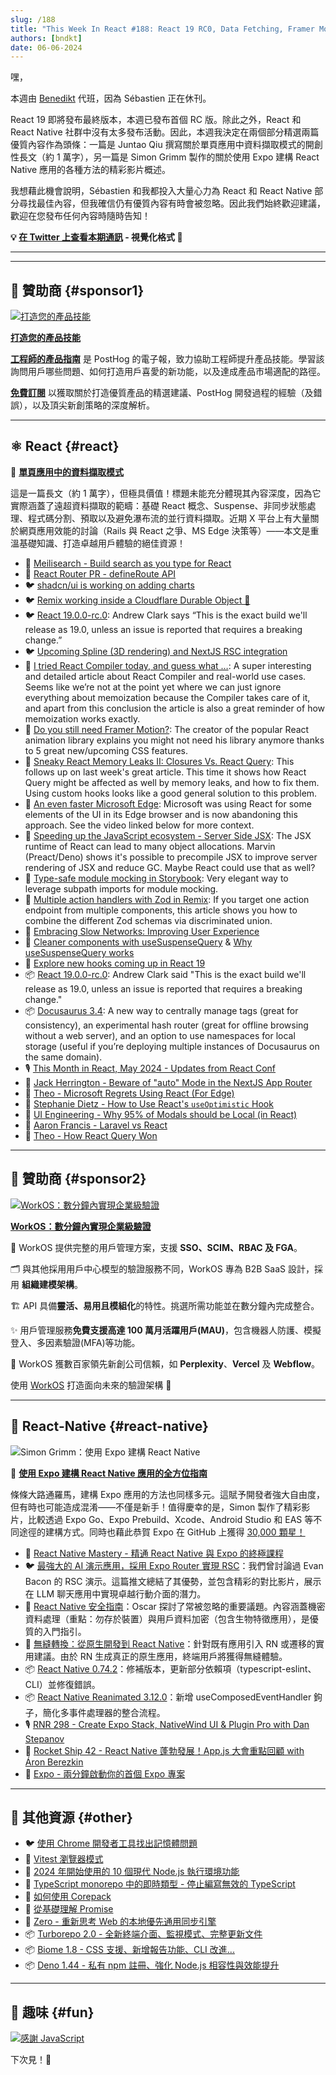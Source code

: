 ```yaml
---
slug: /188
title: "This Week In React #188: React 19 RC0, Data Fetching, Framer Motion, Compiler, Astro, Zod, Remix, Docusaurus, React-Query,, Memory Leaks, Spline, Module Mocking, Slow Networks, MS Edge, RN Security Guide, RN 0.74.2, Reanimated 3.12, Turborepo 2, Biome 1.8..."
authors: [bndkt]
date: 06-06-2024
---
```


嘿，

本週由 [Benedikt](https://twitter.com/bndkt) 代班，因為 Sébastien 正在休刊。

React 19 即將發布最終版本，本週已發布首個 RC 版。除此之外，React 和 React Native 社群中沒有太多發布活動。因此，本週我決定在兩個部分精選兩篇優質內容作為頭條：一篇是 Juntao Qiu 撰寫關於單頁應用中資料擷取模式的開創性長文（約 1 萬字），另一篇是 Simon Grimm 製作的關於使用 Expo 建構 React Native 應用的各種方法的精彩影片概述。

我想藉此機會說明，Sébastien 和我都投入大量心力為 React 和 React Native 部分尋找最佳內容，但我確信仍有優質內容有時會被忽略。因此我們始終歡迎建議，歡迎在您發布任何內容時隨時告知！

<!-- truncate -->

**💡 [在 Twitter 上查看本期通訊](https://slo.im/thread) - 視覺化格式 🎨**

---


<Support />

---

## 💸 贊助商 {#sponsor1}

[![打造您的產品技能](/emails/issues/183/posthog.jpg)](https://newsletter.posthog.com/?utm_source=twir&utm_campaign=twir)

**[打造您的產品技能](https://newsletter.posthog.com/?utm_source=twir&utm_campaign=twir)**

[**工程師的產品指南**](https://newsletter.posthog.com/?utm_source=twir&utm_campaign=twir) 是 PostHog 的電子報，致力協助工程師提升產品技能。學習該詢問用戶哪些問題、如何打造用戶喜愛的新功能，以及達成產品市場適配的路徑。

[**免費訂閱**](https://newsletter.posthog.com/?utm_source=twir&utm_campaign=twir) 以獲取關於打造優質產品的精選建議、PostHog 開發過程的經驗（及錯誤），以及頂尖新創策略的深度解析。

---

## ⚛️ React {#react}

📜 **[單頁應用中的資料擷取模式](https://martinfowler.com/articles/data-fetch-spa.html)**

這是一篇長文（約 1 萬字），但極具價值！標題未能充分體現其內容深度，因為它實際涵蓋了遠超資料擷取的範疇：基礎 React 概念、Suspense、非同步狀態處理、程式碼分割、預取以及避免瀑布流的並行資料擷取。近期 X 平台上有大量關於網頁應用效能的討論（Rails 與 React 之爭、MS Edge 決策等）——本文是重溫基礎知識、打造卓越用戶體驗的絕佳資源！

- 💸 [Meilisearch - Build search as you type for React](https://www.meilisearch.com/with/react?utm_campaign=sponsoring&utm_source=thisweekinreact)
- 👀 [React Router PR - defineRoute API](https://github.com/remix-run/react-router/pull/11596)
- 🐦 [shadcn/ui is working on adding charts](https://x.com/shadcn/status/1795920488797188525)
- 🐦 [Remix working inside a Cloudflare Durable Object 🤯](https://x.com/threepointone/status/1796223745243119890)
- 🐦 [React 19.0.0-rc.0](https://x.com/acdlite/status/1797668537349328923): Andrew Clark says “This is the exact build we'll release as 19.0, unless an issue is reported that requires a breaking change.”
- 🐦 [Upcoming Spline (3D rendering) and NextJS RSC integration](https://x.com/rauchg/status/1798021886657650711)
- 📜 [I tried React Compiler today, and guess what …](https://www.developerway.com/posts/i-tried-react-compiler): A super interesting and detailed article about React Compiler and real-world use cases. Seems like we’re not at the point yet where we can just ignore everything about memoization because the Compiler takes care of it, and apart from this conclusion the article is also a great reminder of how memoization works exactly.
- 📜 [Do you still need Framer Motion?](https://motion.dev/blog/do-you-still-need-framer-motion): The creator of the popular React animation library explains you might not need his library anymore thanks to 5 great new/upcoming CSS features.
- 📜 [Sneaky React Memory Leaks II: Closures Vs. React Query](https://schiener.io/2024-05-29/react-query-leaks): This follows up on last week's great article. This time it shows how React Query might be affected as well by memory leaks, and how to fix them. Using custom hooks looks like a good general solution to this problem.
- 📜 [An even faster Microsoft Edge](https://blogs.windows.com/msedgedev/2024/05/28/an-even-faster-microsoft-edge/): Microsoft was using React for some elements of the UI in its Edge browser and is now abandoning this approach. See the video linked below for more context.
- 📜 [Speeding up the JavaScript ecosystem - Server Side JSX](https://marvinh.dev/blog/speeding-up-javascript-ecosystem-part-9/): The JSX runtime of React can lead to many object allocations. Marvin (Preact/Deno) shows it's possible to precompile JSX to improve server rendering of JSX and reduce GC. Maybe React could use that as well?
- 📜 [Type-safe module mocking in Storybook](https://storybook.js.org/blog/type-safe-module-mocking/): Very elegant way to leverage subpath imports for module mocking.
- 📜 [Multiple action handlers with Zod in Remix](https://www.jacobparis.com/content/zod-actions-remix): If you target one action endpoint from multiple components, this article shows you how to combine the different Zod schemas via discriminated union.
- 📜 [Embracing Slow Networks: Improving User Experience](https://www.epicweb.dev/embracing-slow-networks-improving-user-experience)
- 📜 [Cleaner components with useSuspenseQuery](https://swizec.com/blog/cleaner-components-with-use-suspense-query/) & [Why useSuspenseQuery works](https://swizec.com/blog/why-use-suspense-query-works/)
- 📜 [Explore new hooks coming up in React 19](https://blog.saeloun.com/2024/06/05/new-hooks-in-react-19/)
- 📦 [React 19.0.0-rc.0](https://www.npmjs.com/package/react/v/19.0.0-rc.0): Andrew Clark said "This is the exact build we'll release as 19.0, unless an issue is reported that requires a breaking change."
- 📦 [Docusaurus 3.4](https://docusaurus.io/blog/releases/3.4): A new way to centrally manage tags (great for consistency), an experimental hash router (great for offline browsing without a web server), and an option to use namespaces for local storage (useful if you’re deploying multiple instances of Docusaurus on the same domain).
- 🎙 [This Month in React, May 2024 - Updates from React Conf](https://www.reactiflux.com/transcripts/tmir-2024-05)
- 🎥 [Jack Herrington - Beware of "auto" Mode in the NextJS App Router](https://www.youtube.com/watch?v=bU3Px8bHjPA)
- 🎥 [Theo - Microsoft Regrets Using React (For Edge)](https://www.youtube.com/watch?v=Bm8Ga07BOnI)
- 🎥 [Stephanie Dietz - How to Use React's `useOptimistic` Hook](https://www.youtube.com/watch?v=ChF9-P4Bjs4)
- 🎥 [UI Engineering - Why 95% of Modals should be Local (in React)](https://www.youtube.com/watch?v=iMoAviG_ZUE)
- 🎥 [Aaron Francis - Laravel vs React](https://www.youtube.com/watch?v=gRtv-BVkwA4)
- 🎥 [Theo - How React Query Won](https://www.youtube.com/watch?v=xIflplz925Y)

<SubscribeFormEmbed placement="middle" />

---

## 💸 贊助商 {#sponsor2}

[![WorkOS：數分鐘內實現企業級驗證](/emails/issues/188/workOS.jpg)](https://workos.com/?utm_source=thisweekinreact&utm_medium=newsletter&utm_campaign=q22024)

**[WorkOS：數分鐘內實現企業級驗證](https://workos.com/?utm_source=thisweekinreact&utm_medium=newsletter&utm_campaign=q22024)**

🔐 WorkOS 提供完整的用戶管理方案，支援 **SSO、SCIM、RBAC 及 FGA**。

🗂️ 與其他採用用戶中心模型的驗證服務不同，WorkOS 專為 B2B SaaS 設計，採用 **組織建模架構**。

🏗️ API 具備**靈活、易用且模組化**的特性。挑選所需功能並在數分鐘內完成整合。

✨ 用戶管理服務**免費支援高達 100 萬月活躍用戶(MAU)**，包含機器人防護、模擬登入、多因素驗證(MFA)等功能。

🤝 WorkOS 獲數百家領先新創公司信賴，如 **Perplexity**、**Vercel** 及 **Webflow**。

使用 [WorkOS](https://workos.com/?utm_source=thisweekinreact&utm_medium=newsletter&utm_campaign=q22024) 打造面向未來的驗證架構 🚀

---

## 📱 React-Native {#react-native}

![Simon Grimm：使用 Expo 建構 React Native](/emails/issues/188/rn188.jpg)

🎥 **[使用 Expo 建構 React Native 應用的全方位指南](https://www.youtube.com/watch?v=cs-zgHjt5RQ)**

條條大路通羅馬，建構 Expo 應用的方法也同樣多元。這賦予開發者強大自由度，但有時也可能造成混淆——不僅是新手！值得慶幸的是，Simon 製作了精彩影片，比較透過 Expo Go、Expo Prebuild、Xcode、Android Studio 和 EAS 等不同途徑的建構方式。同時也藉此恭賀 Expo 在 GitHub 上獲得 [30,000 顆星！](https://x.com/expo/status/1796262781584654492)

- 💸 [React Native Mastery - 精通 React Native 與 Expo 的終極課程](https://notjust.dev/react-native-mastery?utm_source=twir&utm_medium=email)
- 🐦 [最強大的 AI 演示應用，採用 Expo Router 實現 RSC](https://x.com/Baconbrix/status/1795804445738963283)：我們曾討論過 Evan Bacon 的 RSC 演示。這篇推文總結了其優勢，並包含精彩的對比影片，展示在 LLM 聊天應用中實現卓越行動介面的潛力。
- 📜 [React Native 安全指南](https://ospfranco.com/react-native-security-guide/)：Oscar 探討了常被忽略的重要議題。內容涵蓋機密資料處理（重點：勿存於裝置）與用戶資料加密（包含生物特徵應用），是優質的入門指引。
- 📜 [無縫轉換：從原生開發到 React Native](https://commerce.nearform.com/blog/2024/seamless-transitions-from-native-to-react-native)：針對既有應用引入 RN 或遷移的實用建議。由於 RN 生成真正的原生應用，終端用戶將獲得無縫體驗。
- 📦 [React Native 0.74.2](https://github.com/facebook/react-native/releases/tag/v0.74.2)：修補版本，更新部分依賴項（typescript-eslint、CLI）並修復錯誤。
- 📦 [React Native Reanimated 3.12.0](https://github.com/software-mansion/react-native-reanimated/releases/tag/3.12.0)：新增 useComposedEventHandler 鉤子，簡化多事件處理器的整合流程。
- 🎙️ [RNR 298 - Create Expo Stack, NativeWind UI & Plugin Pro with Dan Stepanov](https://reactnativeradio.com/episodes/rnr-298-create-expo-stack-nativewind-ul-plugin-pro-with-dan-stepanov)
- 🎥 [Rocket Ship 42 - React Native 蓬勃發展！App.js 大會重點回顧 with Áron Berezkin](https://www.youtube.com/watch?v=GeUfrojkoo0)
- 🎥 [Expo - 兩分鐘啟動你的首個 Expo 專案](https://www.youtube.com/watch?v=yOUAEfDuI44)

---

## 🔀 其他資源 {#other}

- 🐦 [使用 Chrome 開發者工具找出記憶體問題](https://x.com/addyosmani/status/1796527052306419820)
- 👀 [Vitest 瀏覽器模式](https://github.com/vitest-dev/vitest/discussions/5828)
- 📜 [2024 年開始使用的 10 個現代 Node.js 執行環境功能](https://snyk.io/blog/10-modern-node-js-runtime-features/)
- 📜 [TypeScript monorepo 中的即時類型 - 停止編寫無效的 TypeScript](https://colinhacks.com/essays/live-types-typescript-monorepo)
- 📜 [如何使用 Corepack](https://www.totaltypescript.com/how-to-use-corepack)
- 📜 [從基礎理解 Promise](https://www.joshwcomeau.com/javascript/promises/)
- 📜 [Zero - 重新思考 Web 的本地優先通用同步引擎](https://zerosync.dev/)
- 📦 [Turborepo 2.0 - 全新終端介面、監視模式、完整更新文件](https://turbo.build/blog/turbo-2-0)
- 📦 [Biome 1.8 - CSS 支援、新增報告功能、CLI 改進...](https://x.com/biomejs/status/1797963672004043040)
- 📦 [Deno 1.44 - 私有 npm 註冊、強化 Node.js 相容性與效能提升](https://deno.com/blog/v1.44)

---

## 🤭 趣味 {#fun}

[![感謝 JavaScript](/emails/issues/188/meme.jpg)](https://x.com/fireship_dev/status/1796526654183059925)

下次見！👋